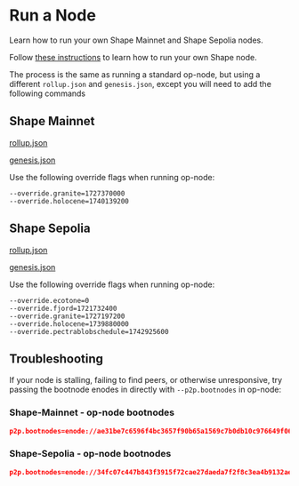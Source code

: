 # Run a Node

Learn how to run your own Shape Mainnet and Shape Sepolia nodes.

Follow [these instructions](https://github.com/ethereum-optimism/specs/blob/main/specs/protocol/rollup-node.md) to learn how to run your own Shape node.

The process is the same as running a standard op-node, but using a different `rollup.json` and `genesis.json`, except you will need to add the following commands

## Shape Mainnet

[rollup.json](https://arweave.net/Lh9vjNsHKHOKzGwWwlvVz2tsxcL_h5Wc-Ga0udO3Xm0)

[genesis.json](https://arweave.net/LrSrsEJsUtSWNAzkpKqkwE9RG3JZP1SmlOQNlTu8Nxk)

Use the following override flags when running op-node:

```
--override.granite=1727370000
--override.holocene=1740139200
```

## Shape Sepolia

[rollup.json](https://arweave.net/gSb3hOzLaBIBy-AyWA2O2_03sfXJ-IwPqmV6Mhstmj8)

[genesis.json](https://arweave.net/nw6opum2ALT9T39TSAAK_Wq0Z75aZJWd6J2RmiWHm_s)

Use the following override flags when running op-node:

```
--override.ecotone=0
--override.fjord=1721732400
--override.granite=1727197200
--override.holocene=1739880000
--override.pectrablobschedule=1742925600
```

## Troubleshooting

If your node is stalling, failing to find peers, or otherwise unresponsive, try passing the bootnode enodes in directly with `--p2p.bootnodes` in op-node:

### Shape-Mainnet - op-node bootnodes

```json
p2p.bootnodes=enode://ae31be7c6596f4bc3657f90b65a1569c7b0db10c976649f06fe5cfb26139064d78d22b41aede293aa7358fc336d086051ac7fce78f063dce89e1da19c7b88aee@34.228.226.23:0?discport=30301,enode://0bea78f02c9bee58326b3a612dae63dc5a0193fb3dfc9be687c9757d25606405ef9f87810157598fce35688bdb5b3834dc6283afab6dc5774abbd6c5a7b17cea@3.85.27.162:0?discport=30301
```

### Shape-Sepolia - op-node bootnodes

```json
p2p.bootnodes=enode://34fc07c447b843f3915f72cae27daeda7f2f8c3ea4b9132aed188387d3208d1d5cd7eeea58d30d038c14f985a5b108ad6b2172815ed8b757c9de9f609741b2a6@34.228.9.78:0?discport=30301,enode://61841b7682f808f5ce8222f15d7de7f118a2c2c3e342fe42ea41e987ae22fb90e49ef2b5f394897e791c33c6fc59d7ad064851ee653badb2d6ece7a94040944b@54.91.75.177:0?discport=30301
```

